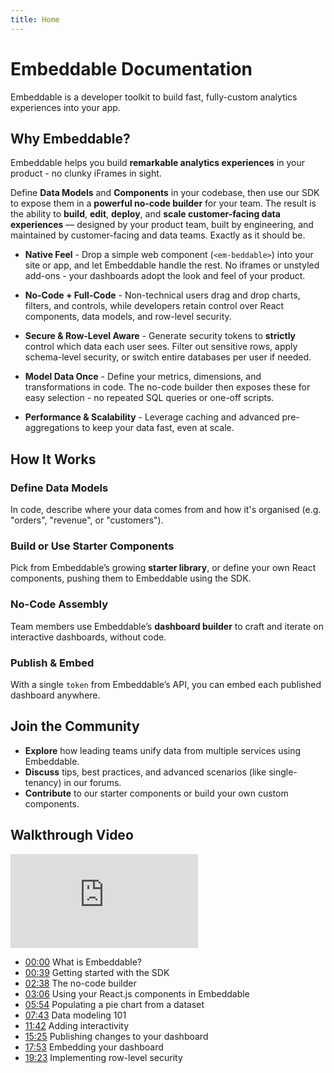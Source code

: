 ```yaml
---
title: Home 
---
```



# Embeddable Documentation

Embeddable is a developer toolkit to build fast, fully-custom analytics experiences into your app.

<CardGrid>
  <LinkCard title="Quick-start guide" href="/getting-started/download-repo" icon="⚡"/> 
  <LinkCard title="Defining data models" href="/data-modeling/introduction" icon="📊"/> 
  <LinkCard title="Building components" href="/development/introduction" icon="🛠️" marginTop="0.5rem"/> 
  <LinkCard title="Crafting dashboards" href="/dashboards/introduction" icon="📈" marginTop="0.5rem"/> 
</CardGrid>

## Why Embeddable?

Embeddable helps you build **remarkable analytics experiences** in your product - no clunky iFrames in sight.

Define **Data Models** and **Components** in your codebase, then use our SDK to expose them in a **powerful no-code builder** for your team. The result is the ability to **build**, **edit**, **deploy**, and **scale customer-facing data experiences** — designed by your product team, built by engineering, and maintained by customer-facing and data teams. Exactly as it should be.

- **Native Feel** - Drop a simple web component (`<em-beddable>`) into your site or app, and let Embeddable handle the rest. No iframes or unstyled add-ons - your dashboards adopt the look and feel of your product.

- **No-Code + Full-Code** - Non-technical users drag and drop charts, filters, and controls, while developers retain control over React components, data models, and row-level security.

- **Secure & Row-Level Aware** - Generate security tokens to **strictly** control which data each user sees. Filter out sensitive rows, apply schema-level security, or switch entire databases per user if needed.

- **Model Data Once** - Define your metrics, dimensions, and transformations in code. The no-code builder then exposes these for easy selection - no repeated SQL queries or one-off scripts.

- **Performance & Scalability** - Leverage caching and advanced pre-aggregations to keep your data fast, even at scale.

## How It Works

<Steps>

### **Define Data Models** 
   In code, describe where your data comes from and how it's organised (e.g. "orders", "revenue", or "customers").  
### **Build or Use Starter Components**
   Pick from Embeddable’s growing **starter library**, or define your own React components, pushing them to Embeddable using the SDK.   
### **No-Code Assembly**
   Team members use Embeddable’s **dashboard builder** to craft and iterate on interactive dashboards, without code.  
### **Publish & Embed**
   With a single `token` from Embeddable’s API, you can embed each published dashboard anywhere.

</Steps>

## Join the Community

- **Explore** how leading teams unify data from multiple services using Embeddable.
- **Discuss** tips, best practices, and advanced scenarios (like single-tenancy) in our forums.
- **Contribute** to our starter components or build your own custom components.


## Walkthrough Video 

<div style={{ marginTop: "20px" }}>
  <iframe src="https://www.youtube.com/embed/6b-lzaKbXT4?rel=0" frameBorder="0" sandbox="allow-scripts allow-popups allow-top-navigation-by-user-activation allow-forms allow-same-origin allow-storage-access-by-user-activation allow-popups-to-escape-sandbox" allowFullScreen={true} style={{ 
      width: '100%', 
      height: '500px', 
      borderRadius: '1px', 
      pointerEvents: 'auto', 
      backgroundColor: 'white'
  }}></iframe>
</div>

- [00:00](https://youtu.be/6b-lzaKbXT4?si=8FXqFmISlw73cifJ&t=0s) What is Embeddable?
- [00:39](https://youtu.be/6b-lzaKbXT4?si=8FXqFmISlw73cifJ&t=39s) Getting started with the SDK
- [02:38](https://youtu.be/6b-lzaKbXT4?si=8FXqFmISlw73cifJ&t=158s) The no-code builder
- [03:06](https://youtu.be/6b-lzaKbXT4?si=8FXqFmISlw73cifJ&t=186s) Using your React.js components in Embeddable
- [05:54](https://youtu.be/6b-lzaKbXT4?si=8FXqFmISlw73cifJ&t=354s) Populating a pie chart from a dataset
- [07:43](https://youtu.be/6b-lzaKbXT4?si=8FXqFmISlw73cifJ&t=463s) Data modeling 101
- [11:42](https://youtu.be/6b-lzaKbXT4?si=8FXqFmISlw73cifJ&t=702s) Adding interactivity
- [15:25](https://youtu.be/6b-lzaKbXT4?si=8FXqFmISlw73cifJ&t=925s) Publishing changes to your dashboard
- [17:53](https://youtu.be/6b-lzaKbXT4?si=8FXqFmISlw73cifJ&t=1073s) Embedding your dashboard
- [19:23](https://youtu.be/6b-lzaKbXT4?si=8FXqFmISlw73cifJ&t=1163s) Implementing row-level security